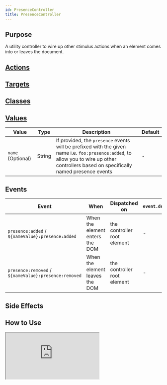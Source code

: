 ```yaml
---
id: PresenceController
title: PresenceController
---
```




## Purpose

A utility controller to wire up other stimulus actions when an element comes into or leaves the document.


## [Actions](https://stimulus.hotwire.dev/reference/actions)
<NoActions/>

## [Targets](https://stimulus.hotwire.dev/reference/targets)
<NoTargets/>

## [Classes](https://stimulus.hotwire.dev/reference/classes)
<NoClasses/>

## [Values](https://stimulus.hotwire.dev/reference/values)

| Value | Type | Description | Default |
| --- | --- | --- | --- |
| `name` (Optional) | String | If provided, the `presence` events will be prefixed with the given name i.e. `foo:presence:added`, to allow you to wire up other controllers based on specifically named presence events | - |

## Events

| Event | When | Dispatched on | `event.detail` |
| --- | --- | --- |--- |
|`presence:added` / `${nameValue}:presence:added` | When the element enters the DOM | the controller root element | - |
|`presence:removed` / `${nameValue}:presence:removed` | When the element leaves the DOM | the controller root element | - |

## Side Effects
<NoSideEffects/>

## How to Use

<iframe
  src="https:///stimulus-library.netlify.app/controllers/presence_controller.html"
  style={{width: "100%", height: "500px", border: "0", borderRadius: "4px", overflow: "hidden"}}
  sandbox="allow-forms allow-modals allow-popups allow-presentation allow-same-origin allow-scripts"
/>


